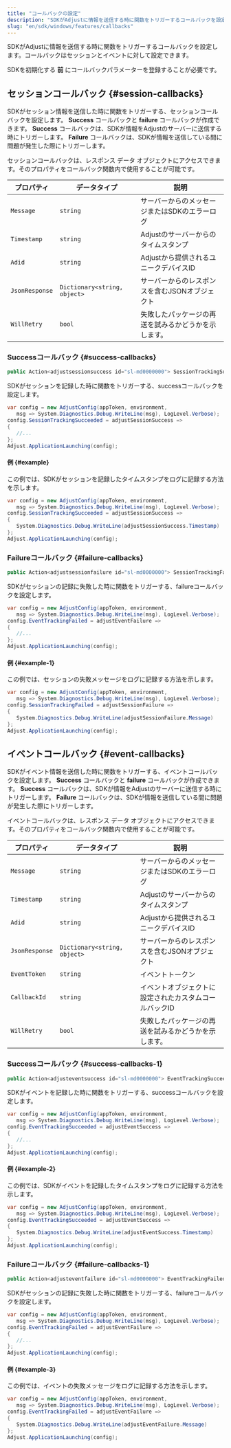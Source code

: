 ```yaml
---
title: "コールバックの設定"
description: "SDKがAdjustに情報を送信する時に関数をトリガーするコールバックを設定します。"
slug: "en/sdk/windows/features/callbacks"
---
```

SDKがAdjustに情報を送信する時に関数をトリガーするコールバックを設定します。コールバックはセッションとイベントに対して設定できます。
<callout type="important"> 

SDKを初期化する **前** にコールバックパラメーターを登録することが必要です。
</Callout> 

セッションコールバック \{\#session\-callbacks\}
----------------------------------------

SDKがセッション情報を送信した時に関数をトリガーする、セッションコールバックを設定します。 **Success** コールバックと **failure** コールバックが作成できます。 **Success** コールバックは、SDKが情報をAdjustのサーバーに送信する時にトリガーします。 **Failure** コールバックは、SDKが情報を送信している間に問題が発生した際にトリガーします。

セッションコールバックは、レスポンス データ オブジェクトにアクセスできます。そのプロパティをコールバック関数内で使用することが可能です。

|     プロパティ      |            データタイプ            |             説明             |
|----------------|------------------------------|----------------------------|
| `Message`      | `string`                     | サーバーからのメッセージまたはSDKのエラーログ   |
| `Timestamp`    | `string`                     | Adjustのサーバーからのタイムスタンプ      |
| `Adid`         | `string`                     | Adjustから提供されるユニークデバイスID    |
| `JsonResponse` | `Dictionary<string, object>` | サーバーからのレスポンスを含むJSONオブジェクト  |
| `WillRetry`    | `bool`                       | 失敗したパッケージの再送を試みるかどうかを示します。 |

### Successコールバック \{\#success\-callbacks\}

<codeblock title="プロパティ宣言"> 

```cs
public Action<adjustsessionsuccess id="sl-md0000000"> SessionTrackingSucceeded { get; set; }
```

</CodeBlock> 

SDKがセッションを記録した時に関数をトリガーする、successコールバックを設定します。
<codeblock highlight="{range: {3-6}}"> 

```cs
var config = new AdjustConfig(appToken, environment,
   msg => System.Diagnostics.Debug.WriteLine(msg), LogLevel.Verbose);
config.SessionTrackingSucceeded = adjustSessionSuccess =>
{
   //...
};
Adjust.ApplicationLaunching(config);
```

</CodeBlock> 

#### 例 \{\#example\}

この例では、SDKがセッションを記録したタイムスタンプをログに記録する方法を示します。
<codeblock highlight="{range: {3-6}}"> 

```cs
var config = new AdjustConfig(appToken, environment,
   msg => System.Diagnostics.Debug.WriteLine(msg), LogLevel.Verbose);
config.SessionTrackingSucceeded = adjustSessionSuccess =>
{
   System.Diagnostics.Debug.WriteLine(adjustSessionSuccess.Timestamp)
};
Adjust.ApplicationLaunching(config);
```

</CodeBlock> 

### Failureコールバック \{\#failure\-callbacks\}

<codeblock title="プロパティ宣言"> 

```cs
public Action<adjustsessionfailure id="sl-md0000000"> SessionTrackingFailed { get; set; }
```

</CodeBlock> 

SDKがセッションの記録に失敗した時に関数をトリガーする、failureコールバックを設定します。
<codeblock highlight="{range: {3-6}}"> 

```cs
var config = new AdjustConfig(appToken, environment,
   msg => System.Diagnostics.Debug.WriteLine(msg), LogLevel.Verbose);
config.EventTrackingFailed = adjustEventFailure =>
{
   //...
};
Adjust.ApplicationLaunching(config);
```

</CodeBlock> 

#### 例 \{\#example\-1\}

この例では、セッションの失敗メッセージをログに記録する方法を示します。
<codeblock highlight="{range: {3-6}}"> 

```cs
var config = new AdjustConfig(appToken, environment,
   msg => System.Diagnostics.Debug.WriteLine(msg), LogLevel.Verbose);
config.SessionTrackingFailed = adjustSessionFailure =>
{
   System.Diagnostics.Debug.WriteLine(adjustSessionFailure.Message)
};
Adjust.ApplicationLaunching(config);
```

</CodeBlock> 

イベントコールバック \{\#event\-callbacks\}
-------------------------------------

SDKがイベント情報を送信した時に関数をトリガーする、イベントコールバックを設定します。 **Success** コールバックと **failure** コールバックが作成できます。 **Success** コールバックは、SDKが情報をAdjustのサーバーに送信する時にトリガーします。 **Failure** コールバックは、SDKが情報を送信している間に問題が発生した際にトリガーします。

イベントコールバックは、レスポンス データ オブジェクトにアクセスできます。そのプロパティをコールバック関数内で使用することが可能です。

|     プロパティ      |            データタイプ            |              説明              |
|----------------|------------------------------|------------------------------|
| `Message`      | `string`                     | サーバーからのメッセージまたはSDKのエラーログ     |
| `Timestamp`    | `string`                     | Adjustのサーバーからのタイムスタンプ        |
| `Adid`         | `string`                     | Adjustから提供されるユニークデバイスID      |
| `JsonResponse` | `Dictionary<string, object>` | サーバーからのレスポンスを含むJSONオブジェクト    |
| `EventToken`   | `string`                     | イベントトークン                     |
| `CallbackId`   | `string`                     | イベントオブジェクトに設定されたカスタムコールバックID |
| `WillRetry`    | `bool`                       | 失敗したパッケージの再送を試みるかどうかを示します。   |

### Successコールバック \{\#success\-callbacks\-1\}

<codeblock title="プロパティ宣言"> 

```cs
public Action<adjusteventsuccess id="sl-md0000000"> EventTrackingSucceeded { get; set; }
```

</CodeBlock> 

SDKがイベントを記録した時に関数をトリガーする、successコールバックを設定します。
<codeblock highlight="{range: {3-6}}"> 

```cs
var config = new AdjustConfig(appToken, environment,
   msg => System.Diagnostics.Debug.WriteLine(msg), LogLevel.Verbose);
config.EventTrackingSucceeded = adjustEventSuccess =>
{
   //...
};
Adjust.ApplicationLaunching(config);
```

</CodeBlock> 

#### 例 \{\#example\-2\}

この例では、SDKがイベントを記録したタイムスタンプをログに記録する方法を示します。
<codeblock highlight="{range: {3-6}}"> 

```cs
var config = new AdjustConfig(appToken, environment,
   msg => System.Diagnostics.Debug.WriteLine(msg), LogLevel.Verbose);
config.EventTrackingSucceeded = adjustEventSuccess =>
{
   System.Diagnostics.Debug.WriteLine(adjustEventSuccess.Timestamp)
};
Adjust.ApplicationLaunching(config);
```

</CodeBlock> 

### Failureコールバック \{\#failure\-callbacks\-1\}

<codeblock title="プロパティ宣言"> 

```cs
public Action<adjusteventfailure id="sl-md0000000"> EventTrackingFailed { get; set; }
```

</CodeBlock> 

SDKがセッションの記録に失敗した時に関数をトリガーする、failureコールバックを設定します。
<codeblock highlight="{range: {3-6}}"> 

```cs
var config = new AdjustConfig(appToken, environment,
   msg => System.Diagnostics.Debug.WriteLine(msg), LogLevel.Verbose);
config.EventTrackingFailed = adjustEventFailure =>
{
   //...
};
Adjust.ApplicationLaunching(config);
```

</CodeBlock> 

#### 例 \{\#example\-3\}

この例では、イベントの失敗メッセージをログに記録する方法を示します。
<codeblock highlight="{range: {3-6}}"> 

```cs
var config = new AdjustConfig(appToken, environment,
   msg => System.Diagnostics.Debug.WriteLine(msg), LogLevel.Verbose);
config.EventTrackingFailed = adjustEventFailure =>
{
   System.Diagnostics.Debug.WriteLine(adjustEventFailure.Message)
};
Adjust.ApplicationLaunching(config);
```

</CodeBlock>

